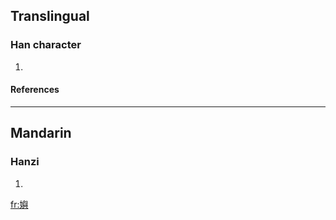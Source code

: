 ==Translingual==
===Han character===
{{Han char|rn=38|rad=女|as=14|sn=17|four=|canj=女竹X金 (VHXC), X女竹X金 (XVHXC)}}
# {{defn|Han|sort=女14}}
====References====
{{Han ref|kx=0272.350|dkj=06817|hdz=21084.040|uh=5B29|ud=23337}}
----
==Mandarin==
===Hanzi===
{{cmn-hanzi|pin=[[yú]] (yu2)|wg=yü<sup>2</sup>}}
# {{defn|Mandarin}}






[[fr:嬩]]
